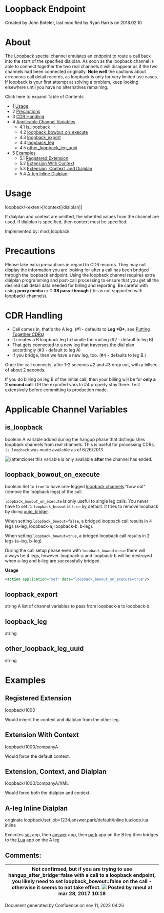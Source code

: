 
# Loopback Endpoint 

 Created by  John Boteler, last modified by  Ryan Harris on 2018.02.10

# About

The Loopback special channel emulates an endpoint to route a call back into the start of the specified dialplan. As soon as the loopback channel is able to connect together the two real channels it will disappear as if the two channels had been connected originally. **Note well** the cautions about erroneous call detail records, as loopback is only for very limited use cases. If loopback is your first attempt at solving a problem, keep looking elsewhere until you have no alternatives remaining.

Click here to expand Table of Contents

* 1 [Usage](#loopback_export)
* 2 [Precautions](#precautions)
* 3 [CDR Handling](#cdr-handling)
* 4 [Applicable Channel Variables](#applicable-channel-variables)  
   * 4.1 [is\_loopback](#is_loopback)  
   * 4.2 [loopback\_bowout\_on\_execute](#loopback_bowout_on_execute)  
   * 4.3 [loopback\_export](#loopback_export)  
   * 4.4 [loopback\_leg](#loopback_leg)  
   * 4.5 [other\_loopback\_leg\_uuid](#other_loopback_leg_uuid)
* 5 [Examples](#loopback_leg)  
   * 5.1 [Registered Extension](#registered-extension)  
   * 5.2 [Extension With Context](#extension-with-context)  
   * 5.3 [Extension, Context, and Dialplan](#extension-context-and-dialplan)  
   * 5.4 [A-leg Inline Dialplan](#a-leg-inline-dialplan)

# Usage

loopback/&lt;exten>[/context[/dialplan]]

If dialplan and context are omitted, the inherited values from the channel are used. If dialplan is specified, then context must be specified.

Implemented by: mod\_loopback

# Precautions

Please take extra precautions in regard to CDR records. They may not display the information you are looking for after a call has been bridged through the loopback endpoint. Using the loopback channel requires extra dialplan programming and post-call processing to ensure that you get all the desired call detail data needed for billing and reporting. Be careful with using **proxy media** or **T.38 pass-through** (this is not supported with loopback/ channels).

# CDR Handling

* Call comes in, that's the A leg. (#1 - defaults to **Leg \*B\***, see [Putting Together CDRs](../Configuration/CDR/index.mdx#putting-together-cdrs))
* It creates a B loopback leg to handle the routing (#2 - default to leg B)
* That gets connected to a new leg that traverses the dial plan accordingly (#3 - default to leg A)
* If you bridge, then we have a new leg, too. (#4 - defaults to leg B.)

Once the call connects, after 1-2 seconds #2 and #3 drop out, with a billsec of about 2 seconds.

If you do billing on leg B of the initial call, then your billing will be for **only a 2 second call**. OR the exported vars to #4 properly stay there. Test extensively before committing to production mode.

# Applicable Channel Variables

## is_loopback

boolean A variable added during the hangup phase that distinguishes loopback channels from real channels. This is useful for processing CDRs. `is_loopback` was made available as of 6/26/2013

![(attenzione)](/images/icons/emoticons/warning.svg) this variable is only available **after** the channel has ended.

## loopback_bowout_on_execute

boolean Set to `true` to have one-legged [loopback channels](../Bit-Bucket/For-Consideration/mod_bridgecall_13173999.mdx#loopback) "bow out" (remove the loopback legs) of the call.

`loopback_bowout_on_execute` is only useful to single leg calls. You never have to set it: `loopback_bowout` is `true` by default. It tries to remove loopback by doing [uuid\_bridge](../Modules/mod_commands_1966741.mdx#uuid_bridge).

When setting `loopback_bowout=false`, a bridged loopback call results in 4 legs (a-leg, loopback-a, loopback-b, b-leg).

When setting `loopback_bowout=true`, a bridged loopback call results in 2 legs (a-leg, b-leg).

During the call setup phase even with `loopback_bowout=true` there will always be 4 legs, however. loopback-a and loopback-b will be destroyed when a-leg and b-leg are successfully bridged.

**Usage**

```xml
<action application="set" data="loopback_bowout_on_execute=true"/>
```

## loopback_export

string A list of channel variables to pass from loopback-a to loopback-b.

## loopback_leg

string

## other_loopback_leg_uuid

string

# Examples

## Registered Extension

loopback/1000 

Would inherit the context and dialplan from the other leg.

## Extension With Context

loopback/1000/companyA

Would force the default context.

## Extension, Context, and Dialplan

loopback/1000/companyA/XML

Would force both the dialplan and context.

## A-leg Inline Dialplan

originate loopback/set:job=1234\,answer\,park/default/inline lua:loop.lua inline

Executes [set](../Modules/mod-dptools/6586661.mdx#about) app, then [answer](../Modules/mod-dptools/6586406.mdx#about) app, then [park](../Modules/mod-dptools/6586687.mdx#0-about) app on the B leg then bridges to the [Lua](../Modules/mod_lua_1048944.mdx#--) app on the A leg

## Comments:

| Not confirmed, but if you are trying to use hangup\_after\_bridge=false with a call to a loopback endpoint, you likely need to set loopback\_bowout=false on the call - otherwise it seems to not take effect. ![](/images/icons/contenttypes/comment_16.png) Posted by nneul at mar 28, 2017 10:18 |
| -------------------------------------------------------------------------------------------------------------------------------------------------------------------------------------------------------------------------------------------------------------------------------------------------- |

Document generated by Confluence on nov 11, 2022 04:26
